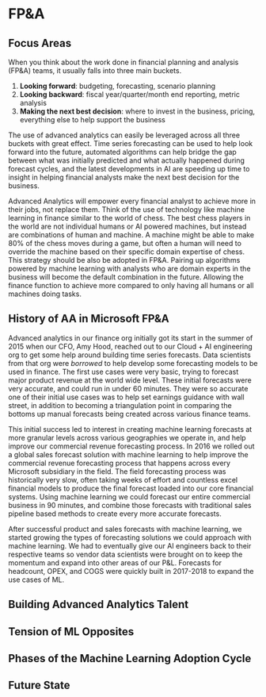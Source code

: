 # FP&A {#aa-fpna}

## Focus Areas

When you think about the work done in financial planning and analysis (FP&A) teams, it usually falls into three main buckets.

1.  **Looking forward**: budgeting, forecasting, scenario planning
2.  **Looking backward**: fiscal year/quarter/month end reporting, metric analysis
3.  **Making the next best decision**: where to invest in the business, pricing, everything else to help support the business

The use of advanced analytics can easily be leveraged across all three buckets with great effect. Time series forecasting can be used to help look forward into the future, automated algorithms can help bridge the gap between what was initially predicted and what actually happened during forecast cycles, and the latest developments in AI are speeding up time to insight in helping financial analysts make the next best decision for the business.

Advanced Analytics will empower every financial analyst to achieve more in their jobs, not replace them. Think of the use of technology like machine learning in finance similar to the world of chess. The best chess players in the world are not individual humans or AI powered machines, but instead are combinations of human and machine. A machine might be able to make 80% of the chess moves during a game, but often a human will need to override the machine based on their specific domain expertise of chess. This strategy should be also be adopted in FP&A. Pairing up algorithms powered by machine learning with analysts who are domain experts in the business will become the default combination in the future. Allowing the finance function to achieve more compared to only having all humans or all machines doing tasks.

## History of AA in Microsoft FP&A

Advanced analytics in our finance org initially got its start in the summer of 2015 when our CFO, Amy Hood, reached out to our Cloud + AI engineering org to get some help around building time series forecasts. Data scientists from that org were *borrowed* to help develop some forecasting models to be used in finance. The first use cases were very basic, trying to forecast major product revenue at the world wide level. These initial forecasts were very accurate, and could run in under 60 minutes. They were so accurate one of their initial use cases was to help set earnings guidance with wall street, in addition to becoming a triangulation point in comparing the bottoms up manual forecasts being created across various finance teams. 

This initial success led to interest in creating machine learning forecasts at more granular levels across various geographies we operate in, and help improve our commercial revenue forecasting process. In 2016 we rolled out a global sales forecast solution with machine learning to help improve the commercial revenue forecasting process that happens across every Microsoft subsidiary in the field. The field forecasting process was historically very slow, often taking weeks of effort and countless excel financial models to produce the final forecast loaded into our core financial systems. Using machine learning we could forecast our entire commercial business in 90 minutes, and combine those forecasts with traditional sales pipeline based methods to create every more accurate forecasts.

After successful product and sales forecasts with machine learning, we started growing the types of forecasting solutions we could approach with machine learning. We had to eventually give our AI engineers back to their respective teams so vendor data scientists were brought on to keep the momentum and expand into other areas of our P&L. Forecasts for headcount, OPEX, and COGS were quickly built in 2017-2018 to expand the use cases of ML. 

## Building Advanced Analytics Talent

## Tension of ML Opposites

## Phases of the Machine Learning Adoption Cycle

## Future State
